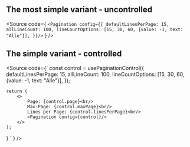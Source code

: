 
<Meta title="CES Theme/Interactable/Pagination/Code" />

## The most simple variant - uncontrolled

<Source
    code={
        `
    <Pagination config={{
        defaultLinesPerPage: 15,
        allLineCount: 100,
        lineCountOptions: [15, 30, 60, {value: -1, text: "Alle"}],
    }}/>
`
    }
/>

## The simple variant - controlled
<Source
    code={`
    const control = usePaginationControl({
        defaultLinesPerPage: 15,
        allLineCount: 100,
        lineCountOptions: [15, 30, 60, {value: -1, text: "Alle"}],
    });

    return (
        <>
            Page: {control.page}<br/>
            Max-Page: {control.maxPage}<br/>
            Lines per Page: {control.linesPerPage}<br/>
            <Pagination config={control}/>
        </>
    );
}
`
    }
/>
